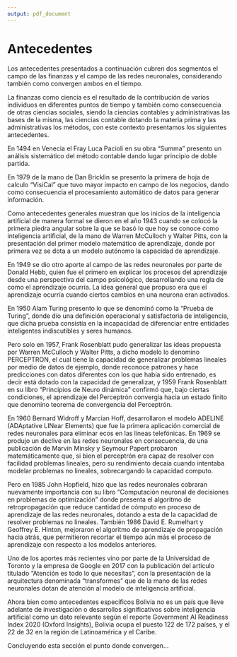 ```yaml
---
output: pdf_document
---
```


# Antecedentes

Los antecedentes presentados a continuación cubren dos segmentos el campo de las finanzas y el campo de las redes neuronales, considerando también como convergen ambos en el tiempo.

<!-- ANTECEDENTES FINANZAS -->

La finanzas como ciencia es el resultado de la contribución de varios individuos en diferentes puntos de tiempo y también como consecuencia de otras ciencias sociales, siendo la ciencias contables y administrativas las bases de la misma, las ciencias contable dotando la materia prima y las administrativas los métodos, con este contexto presentamos los siguientes antecedentes.

En 1494 en Venecia el Fray Luca Pacioli en su obra "Summa" presento un análisis sistemático del método contable dando lugar principio de doble partida.

En 1979 de la mano de Dan Bricklin se presento la primera de hoja de calculo "VisiCal" que tuvo mayor impacto en campo de los negocios, dando como consecuencia el procesamiento automático de datos para generar información.



<!-- ANTECEDENTES REDES NEURONALES -->

Como antecedentes generales muestran que los inicios de la inteligencia artificial de manera formal se dieron en el año 1943 cuando se colocó la primera piedra angular sobre la que se basó lo que hoy se conoce como inteligencia artificial, de la mano de Warren McCulloch y Walter Pitts, con la presentación del primer modelo matemático de aprendizaje, donde por primera vez se dota a un modelo autónomo la capacidad de aprendizaje.

En 1949 se dio otro aporte al campo de las redes neuronales por parte de Donald Hebb, quien fue el primero en explicar los procesos del aprendizaje desde una perspectiva del campo psicológico, desarrollando una regla de como el aprendizaje ocurría. La idea general que propuso era que el aprendizaje ocurría cuando ciertos cambios en una neurona eran activados. 

En 1950 Alam Turing presento lo que se denominó como la "Prueba de Turing", donde dio una definición operacional y satisfactoria de inteligencia, que dicha prueba consistía en la incapacidad de diferenciar entre entidades inteligentes indiscutibles y seres humanos.

Pero solo en 1957, Frank Rosenblatt pudo generalizar las ideas propuesta por Warren McCulloch y Walter Pitts, a dicho modelo lo denomino PERCEPTRON, el cual tiene la capacidad de generalizar problemas lineales por medio de datos de ejemplo, donde reconoce patrones y hace predicciones con datos diferentes con los que había sido entrenado, es decir está dotado con la capacidad de generalizar, y 1959 Frank Rosenblatt en su libro "Principios de Neuro dinámica" confirmó que, bajo ciertas condiciones, el aprendizaje del Perceptrón convergía hacia un estado finito que denomino teorema de convergencia del Perceptrón.

En 1960 Bernard Widroff y Marcian Hoff, desarrollaron el modelo ADELINE (ADAptative LINear Elements) que fue la primera aplicación comercial de redes neuronales para eliminar ecos en las líneas telefónicas.
En 1969 se produjo un declive en las redes neuronales en consecuencia, de una publicación de Marvin Minsky y Seymour Papert probaron matemáticamente que, si bien el perceptrón era capaz de resolver con facilidad problemas lineales, pero su rendimiento decaía cuando intentaba modelar problemas no lineales, sobrecargando la capacidad computo.

Pero en 1985 John Hopfield, hizo que las redes neuronales cobraran nuevamente importancia con su libro "Computación neuronal de decisiones en problemas de optimización" donde presenta el algoritmo de retropropagación que reduce cantidad de cómputo en proceso de aprendizaje de las redes neuronales, dotando a esta de la capacidad de resolver problemas no lineales. También 1986 David E. Rumelhart y Geoffrey E. Hinton, mejoraron el algoritmo de aprendizaje de propagación hacia atrás, que permitieron recortar el tiempo aún más el proceso de aprendizaje con respecto a los modelos anteriores.

Uno de los aportes más recientes vino por parte de la Universidad de Toronto y la empresa de Google en 2017 con la publicación del articulo titulado "Atención es todo lo que necesitas", con la presentación de la arquitectura denominada "transformes" que de la mano de las redes neuronales dotan de atención al modelo de inteligencia artificial.

Ahora bien como antecedentes específicos Bolivia no es un país que lleve adelante de investigación o desarrollos significativos sobre inteligencia artificial como un dato relevante según el reporte Government AI Readiness Index 2020 (Oxford Insights), Bolivia ocupa el puesto 122 de 172 países, y el 22 de 32 en la región de Latinoamérica y el Caribe.


<!-- CONVERGENCIA FINANZAS - REDES NEURONALES -->

Concluyendo esta sección el punto donde convergen...

